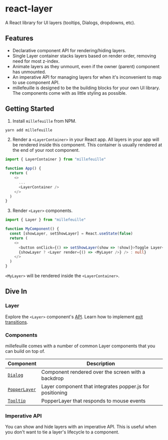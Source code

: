 # react-layer

A React library for UI layers (tooltips, Dialogs, dropdowns, etc).

## Features

- Declarative component API for rendering/hiding layers.
- Single Layer container stacks layers based on render order, removing need for
  most z-index.
- Animate layers as they unmount, even if the owner (parent) component has
  unmounted.
- An imperative API for managing layers for when it's inconvenient to map to use
  component API.
- millefeuille is designed to be the building blocks for your own UI library.
  The components come with as little styling as possible.

## Getting Started

1. Install `millefeuille` from NPM.

```bash
yarn add millefeuille
```

2. Render a `<LayerContainer>` in your React app. All layers in your app will be
   rendered inside this component. This container is usually rendered at the end
   of your root component.

```typescript
import { LayerContainer } from "millefeuille"

function App() {
  return (
    <>
      ...
      <LayerContainer />
    </>
  )
}
```

3. Render `<Layer>` components.

```typescript
import { Layer } from "millefeuille"

function MyComponent() {
  const [showLayer, setShowLayer] = React.useState(false)
  return (
    <>
      <button onClick={() => setShowLayer(show => !show)}>Toggle Layer</button>
      {showLayer ? <Layer render={() => <MyLayer />} /> : null}
    </>
  )
}
```

`<MyLayer>` will be rendered inside the `<LayerContainer>`.

## Dive In

### Layer

Explore the `<Layer>` component's [API](/layer). Learn how to implement [exit
transitions](/layer#transitionexit).

### Components

millefeuille comes with a number of common Layer components that you can build
on top of.

| Component                     | Description                                               |
| ----------------------------- | --------------------------------------------------------- |
| [`Dialog`](/dialog)           | Component rendered over the screen with a backdrop        |
| [`PopperLayer`](/popperlayer) | Layer component that integrates popper.js for positioning |
| [`Tooltip`](/tooltip)         | PopperLayer that responds to mouse events                 |

### Imperative API

You can show and hide layers with an imperative API. This is useful when you
don't want to tie a layer's lifecycle to a component.
